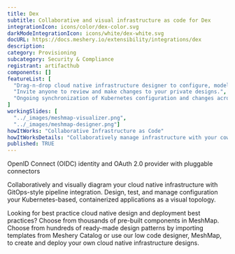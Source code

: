 ```yaml
---
title: Dex
subtitle: Collaborative and visual infrastructure as code for Dex
integrationIcon: icons/color/dex-color.svg
darkModeIntegrationIcon: icons/white/dex-white.svg
docURL: https://docs.meshery.io/extensibility/integrations/dex
description: 
category: Provisioning
subcategory: Security & Compliance
registrant: artifacthub
components: []
featureList: [
  "Drag-n-drop cloud native infrastructure designer to configure, model, and deploy your workloads.",
  "Invite anyone to review and make changes to your private designs.",
  "Ongoing synchronization of Kubernetes configuration and changes across any number of clusters."
]
workingSlides: [
  "../_images/meshmap-visualizer.png",
  "../_images/meshmap-designer.png"]
howItWorks: "Collaborative Infrastructure as Code"
howItWorksDetails: "Collaboratively manage infrastructure with your coworkers synchronously sharing the same designs."
published: TRUE
---
```

<p>
OpenID Connect (OIDC) identity and OAuth 2.0 provider with pluggable connectors
</p>
<p>
    Collaboratively and visually diagram your cloud native infrastructure with GitOps-style pipeline integration. Design, test, and manage configuration your Kubernetes-based, containerized applications as a visual topology.
</p>
<p>
    Looking for best practice cloud native design and deployment best practices? Choose from thousands of pre-built components in MeshMap. Choose from hundreds of ready-made design patterns by importing templates from Meshery Catalog or use our low code designer, MeshMap, to create and deploy your own cloud native infrastructure designs.
</p>
